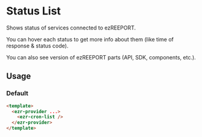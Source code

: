

<Meta of={StatusListStories} />

# Status List

Shows status of services connected to ezREEPORT.

You can hover each status to get more info about them (like time of response & status code).

You can also see version of ezREEPORT parts (API, SDK, components, etc.).

## Usage

### Default

```html
<template>
  <ezr-provider ...>
    <ezr-cron-list />
  </ezr-provider>
</template>
```

<Story of={StatusListStories.Basic} />